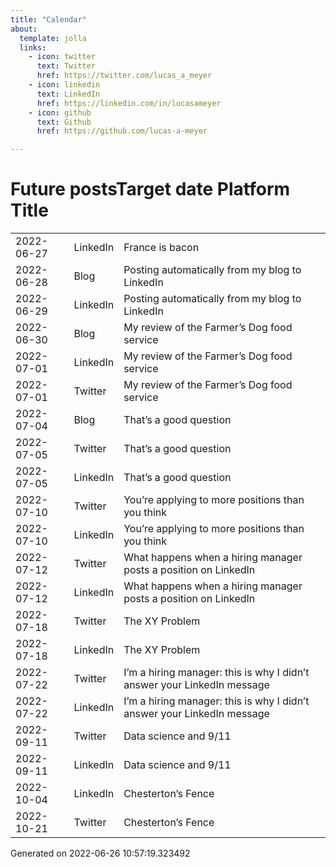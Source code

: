 ```yaml
---
title: "Calendar"
about:
  template: jolla
  links:
    - icon: twitter
      text: Twitter
      href: https://twitter.com/lucas_a_meyer
    - icon: linkedin
      text: LinkedIn
      href: https://linkedin.com/in/lucasameyer
    - icon: github
      text: Github
      href: https://github.com/lucas-a-meyer

---
```

# Future postsTarget date    Platform    Title
-------------  ----------  -----------------------------------------------------------------------
2022-06-27     LinkedIn    France is bacon
2022-06-28     Blog        Posting automatically from my blog to LinkedIn
2022-06-29     LinkedIn    Posting automatically from my blog to LinkedIn
2022-06-30     Blog        My review of the Farmer's Dog food service
2022-07-01     LinkedIn    My review of the Farmer's Dog food service
2022-07-01     Twitter     My review of the Farmer's Dog food service
2022-07-04     Blog        That's a good question
2022-07-05     Twitter     That's a good question
2022-07-05     LinkedIn    That's a good question
2022-07-10     Twitter     You're applying to more positions than you think
2022-07-10     LinkedIn    You're applying to more positions than you think
2022-07-12     Twitter     What happens when a hiring manager posts a position on LinkedIn
2022-07-12     LinkedIn    What happens when a hiring manager posts a position on LinkedIn
2022-07-18     Twitter     The XY Problem
2022-07-18     LinkedIn    The XY Problem
2022-07-22     Twitter     I'm a hiring manager: this is why I didn't answer your LinkedIn message
2022-07-22     LinkedIn    I'm a hiring manager: this is why I didn't answer your LinkedIn message
2022-09-11     Twitter     Data science and 9/11
2022-09-11     LinkedIn    Data science and 9/11
2022-10-04     LinkedIn    Chesterton's Fence
2022-10-21     Twitter     Chesterton's Fence
-----------------------------------
Generated on 2022-06-26 10:57:19.323492